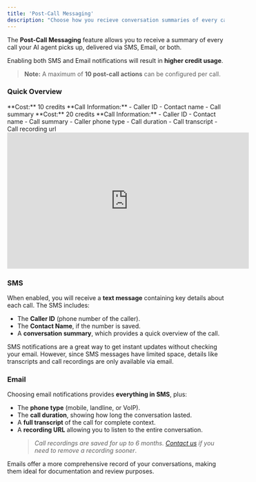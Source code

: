 ```yaml
---
title: 'Post-Call Messaging'
description: "Choose how you recieve conversation summaries of every call your agent picks up."
---
```

The **Post-Call Messaging** feature allows you to receive a summary of every call your AI agent picks up, delivered via SMS, Email, or both. 

Enabling both SMS and Email notifications will result in **higher credit usage**.

> **Note:** A maximum of **10 post-call actions** can be configured per call. 
### Quick Overview

<CardGroup>
  <Card title="SMS" icon="comment-sms" href="post-call-messaging#sms">
    **Cost:** 10 credits    
    **Call Information:** 
    - Caller ID
    - Contact name
    - Call summary
  </Card>

  <Card title="Email" icon="envelope" href="post-call-messaging#email">
    **Cost:** 20 credits    
    **Call Information:**  
    - Caller ID
    - Contact name
    - Call summary
    - Caller phone type
    - Call duration
    - Call transcript
    - Call recording url
  </Card>
</CardGroup>

<br />

<iframe width="560" height="315" src="https://www.youtube.com/embed/0Rc2mni_Pbw?si=4RPoklb0c_tTggmv" title="YouTube video player" frameborder="0" allow="accelerometer; autoplay; clipboard-write; encrypted-media; gyroscope; picture-in-picture; web-share" referrerpolicy="strict-origin-when-cross-origin" allowfullscreen></iframe>

### SMS
When enabled, you will receive a **text message** containing key details about each call. The SMS includes:
- The **Caller ID** (phone number of the caller).
- The **Contact Name**, if the number is saved.
- A **conversation summary**, which provides a quick overview of the call.

SMS notifications are a great way to get instant updates without checking your email. However, since SMS messages have limited space, details like transcripts and call recordings are only available via email.

### Email
Choosing email notifications provides **everything in SMS**, plus: 
- The **phone type** (mobile, landline, or VoIP).
- The **call duration**, showing how long the conversation lasted.
- A **full transcript** of the call for complete context.
- A **recording URL** allowing you to listen to the entire conversation.
  > *Call recordings are saved for up to 6 months. <a href="mailto:adam@heffron.ai?subject=Request to Remove Call Recording">Contact us</a> if you need to remove a recording sooner*.

Emails offer a more comprehensive record of your conversations, making them ideal for documentation and review purposes.

